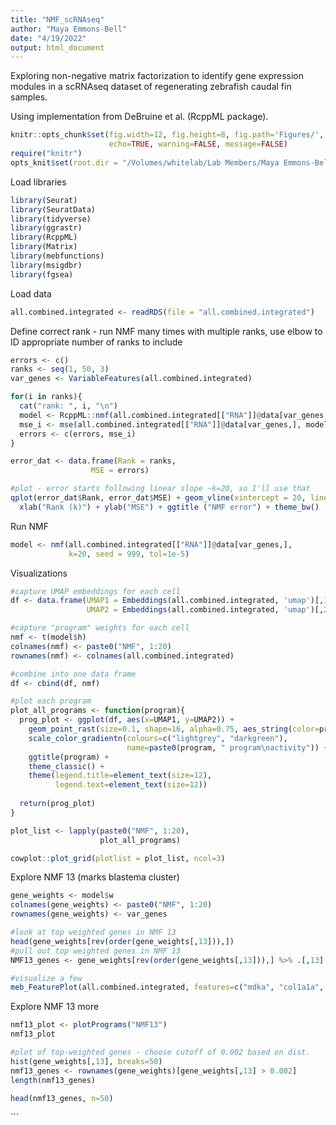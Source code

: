 ```yaml
---
title: "NMF_scRNAseq"
author: "Maya Emmons-Bell"
date: "4/19/2022"
output: html_document
---
```


Exploring non-negative matrix factorization to identify gene expression modules in a scRNAseq dataset of regenerating zebrafish caudal fin samples. 

Using implementation from DeBruine et al. (RcppML package). 


```r
knitr::opts_chunk$set(fig.width=12, fig.height=8, fig.path='Figures/',
                      echo=TRUE, warning=FALSE, message=FALSE)
require("knitr")
opts_knit$set(root.dir = "/Volumes/whitelab/Lab Members/Maya Emmons-Bell/Regeneration scRNAseq/Data")
```

Load libraries
```r
library(Seurat)
library(SeuratData)
library(tidyverse)
library(ggrastr)
library(RcppML)
library(Matrix)
library(mebfunctions)
library(msigdbr)
library(fgsea)
```

Load data
```r
all.combined.integrated <- readRDS(file = "all.combined.integrated")
```

Define correct rank - run NMF many times with multiple ranks, use elbow to ID appropriate number of ranks to include
```r
errors <- c() 
ranks <- seq(1, 50, 3)
var_genes <- VariableFeatures(all.combined.integrated) 

for(i in ranks){ 
  cat("rank: ", i, "\n")
  model <- RcppML::nmf(all.combined.integrated[["RNA"]]@data[var_genes,], i, tol = 1e-3)
  mse_i <- mse(all.combined.integrated[["RNA"]]@data[var_genes,], model$w, model$d, model$h)
  errors <- c(errors, mse_i) 
}

error_dat <- data.frame(Rank = ranks,
                  MSE = errors)

#plot - error starts following linear slope ~k=20, so I'll use that
qplot(error_dat$Rank, error_dat$MSE) + geom_vline(xintercept = 20, linetype=2, color="firebrick", size=1) +
  xlab("Rank (k)") + ylab("MSE") + ggtitle ("NMF error") + theme_bw()

```

Run NMF
```r
model <- nmf(all.combined.integrated[["RNA"]]@data[var_genes,],
             k=20, seed = 999, tol=1e-5)

```

Visualizations
```r

#capture UMAP embeddings for each cell 
df <- data.frame(UMAP1 = Embeddings(all.combined.integrated, 'umap')[,1],
                 UMAP2 = Embeddings(all.combined.integrated, 'umap')[,2])

#capture "program" weights for each cell
nmf <- t(model$h)
colnames(nmf) <- paste0("NMF", 1:20)
rownames(nmf) <- colnames(all.combined.integrated)

#combine into one data frame 
df <- cbind(df, nmf)

#plot each program 
plot_all_programs <- function(program){
  prog_plot <- ggplot(df, aes(x=UMAP1, y=UMAP2)) +
    geom_point_rast(size=0.1, shape=16, alpha=0.75, aes_string(color=program)) +
    scale_color_gradientn(colours=c("lightgrey", "darkgreen"),
                          name=paste0(program, " program\nactivity")) +
    ggtitle(program) +
    theme_classic() +
    theme(legend.title=element_text(size=12),
          legend.text=element_text(size=12))
  
  return(prog_plot)
}

plot_list <- lapply(paste0("NMF", 1:20),
                    plot_all_programs)

cowplot::plot_grid(plotlist = plot_list, ncol=3)

```

Explore NMF 13 (marks blastema cluster) 
```r
gene_weights <- model$w
colnames(gene_weights) <- paste0("NMF", 1:20)
rownames(gene_weights) <- var_genes

#look at top weighted genes in NMF 13 
head(gene_weights[rev(order(gene_weights[,13])),])
#pull out top weighted genes in NMF 13 
NMF13_genes <- gene_weights[rev(order(gene_weights[,13])),] %>% .[,13]

#visualize a few
meb_FeaturePlot(all.combined.integrated, features=c("mdka", "col1a1a", "fthl27", "krt18b", "pcp4a"))
```
Explore NMF 13 more
```r
nmf13_plot <- plotPrograms("NMF13")
nmf13_plot

#plot of top-weighted genes - choose cutoff of 0.002 based on dist.
hist(gene_weights[,13], breaks=50)
nmf13_genes <- rownames(gene_weights)[gene_weights[,13] > 0.002]
length(nmf13_genes)

head(nmf13_genes, n=50)
```
```

